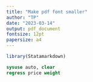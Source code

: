 ```yaml
---
title: "Make pdf font smaller"
author: "TP"
date: "2023-03-14"
output: pdf_document
fontsize: 12pt
papersize: a4
---
```


```r
library(Statamarkdown)
```

```stata
sysuse auto, clear
regress price weight
```
